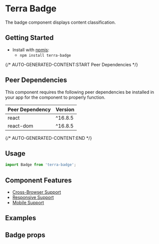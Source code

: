 


<Badge />

# Terra Badge

The badge component displays content classification.

## Getting Started

- Install with [npmjs](https://www.npmjs.com):
  - `npm install terra-badge`

{/* AUTO-GENERATED-CONTENT:START Peer Dependencies  */}
## Peer Dependencies

This component requires the following peer dependencies be installed in your app for the component to properly function.

| Peer Dependency | Version |
|-|-|
| react | ^16.8.5 |
| react-dom | ^16.8.5 |

{/* AUTO-GENERATED-CONTENT:END */}

## Usage

```jsx
import Badge from 'terra-badge';
```

## Component Features
* [Cross-Browser Support](https://engineering.cerner.com/terra-ui/about/terra-ui/component-standards#cross-browser-support)
* [Responsive Support](https://engineering.cerner.com/terra-ui/about/terra-ui/component-standards#responsive-support)
* [Mobile Support](https://engineering.cerner.com/terra-ui/about/terra-ui/component-standards#mobile-support)

## Examples
<BadgeIntent title="Intent" />
<BadgeSize title="Size" />
<BadgeIcon title="Icon" />
<BadgeVisuallyHiddenText title="VisuallyHiddenText" />

## Badge props
<BadgePropsTable />